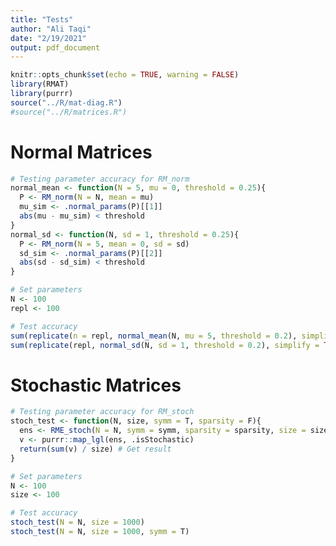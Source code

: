 ```yaml
---
title: "Tests"
author: "Ali Taqi"
date: "2/19/2021"
output: pdf_document
---
```


```r
knitr::opts_chunk$set(echo = TRUE, warning = FALSE)
library(RMAT)
library(purrr)
source("../R/mat-diag.R")
#source("../R/matrices.R")
```

# Normal Matrices

```r
# Testing parameter accuracy for RM_norm
normal_mean <- function(N = 5, mu = 0, threshold = 0.25){
  P <- RM_norm(N = N, mean = mu)
  mu_sim <- .normal_params(P)[[1]]
  abs(mu - mu_sim) < threshold
}
normal_sd <- function(N, sd = 1, threshold = 0.25){
  P <- RM_norm(N = 5, mean = 0, sd = sd)
  sd_sim <- .normal_params(P)[[2]]
  abs(sd - sd_sim) < threshold
}
```

```r
# Set parameters
N <- 100
repl <- 100
```

```r
# Test accuracy
sum(replicate(n = repl, normal_mean(N, mu = 5, threshold = 0.2), simplify = TRUE)) / repl
sum(replicate(repl, normal_sd(N, sd = 1, threshold = 0.2), simplify = TRUE)) / repl
```

# Stochastic Matrices

```r
# Testing parameter accuracy for RM_stoch
stoch_test <- function(N, size, symm = T, sparsity = F){
  ens <- RME_stoch(N = N, symm = symm, sparsity = sparsity, size = size)
  v <- purrr::map_lgl(ens, .isStochastic)  
  return(sum(v) / size) # Get result
}
```

```r
# Set parameters
N <- 100
size <- 100
```

```r
# Test accuracy
stoch_test(N = N, size = 1000)
stoch_test(N = N, size = 1000, symm = T)
```

